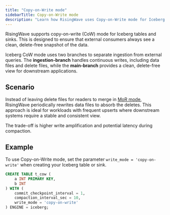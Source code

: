 ```yaml
---
title: "Copy-on-Write mode"
sidebarTitle: Copy-on-Write mode
description: "Learn how RisingWave uses Copy-on-Write mode for Iceberg tables and sinks."
---
```


RisingWave supports copy-on-write (CoW) mode for Iceberg tables and sinks. This is designed to ensure that external consumers always see a clean, delete-free snapshot of the data.

Iceberg CoW mode uses two branches to separate ingestion from external queries. The **ingestion-branch** handles continuous writes, including data files and delete files, while the **main-branch** provides a clean, delete-free view for downstream applications.

## Scenario

Instead of leaving delete files for readers to merge in [MoR mode](/iceberg/write-mode-merge-on-read), RisingWave periodically rewrites data files to absorb the deletes. This approach is ideal for workloads with frequent upserts where downstream systems require a stable and consistent view.

The trade-off is higher write amplification and potential latency during compaction.

## Example

To use Copy-on-Write mode, set the parameter `write_mode = 'copy-on-write'` when creating your Iceberg table or sink.

```sql
CREATE TABLE t_cow (
    a INT PRIMARY KEY,
    b INT
) WITH (
    commit_checkpoint_interval = 1,
    compaction_interval_sec = 10,
    write_mode = 'copy-on-write'
) ENGINE = iceberg;
```